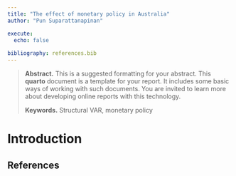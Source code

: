 ```yaml
---
title: "The effect of monetary policy in Australia"
author: "Pun Suparattanapinan"

execute:
  echo: false
  
bibliography: references.bib
---
```


> **Abstract.** This is a suggested formatting for your abstract. This **quarto** document is a template for your report. It includes some basic ways of working with such documents. You are invited to learn more about developing online reports with this technology.
>
> **Keywords.** Structural VAR, monetary policy

# Introduction


## References {.unnumbered}

